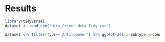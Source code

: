 # Results
```r
library(tidyverse)
dataset <- read.csv("Hate_Crimes_data_Tidy.csv")

```

```r
dataset %>% filter(Type=='Anti.Gender') %>% ggplot(aes(x=Subtype,y=Count,fill=Crime.Type))+geom_col()
```

